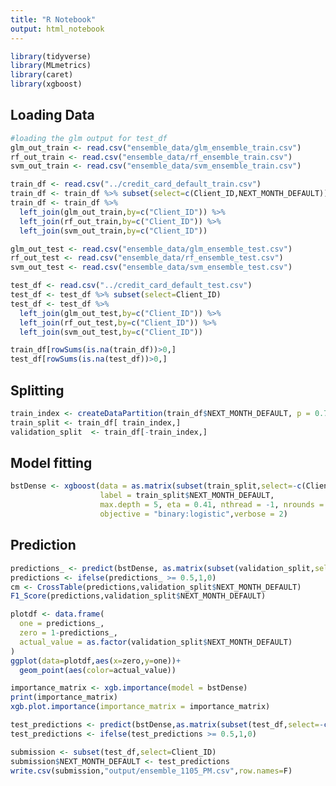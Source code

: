 ```yaml
---
title: "R Notebook"
output: html_notebook
---
```


```r
library(tidyverse)
library(MLmetrics)
library(caret)
library(xgboost)
```

## Loading Data
```r
#loading the glm output for test_df
glm_out_train <- read.csv("ensemble_data/glm_ensemble_train.csv")
rf_out_train <- read.csv("ensemble_data/rf_ensemble_train.csv")
svm_out_train <- read.csv("ensemble_data/svm_ensemble_train.csv")

train_df <- read.csv("../credit_card_default_train.csv")
train_df <- train_df %>% subset(select=c(Client_ID,NEXT_MONTH_DEFAULT))
train_df <- train_df %>%
  left_join(glm_out_train,by=c("Client_ID")) %>% 
  left_join(rf_out_train,by=c("Client_ID")) %>% 
  left_join(svm_out_train,by=c("Client_ID"))

glm_out_test <- read.csv("ensemble_data/glm_ensemble_test.csv")
rf_out_test <- read.csv("ensemble_data/rf_ensemble_test.csv")
svm_out_test <- read.csv("ensemble_data/svm_ensemble_test.csv")

test_df <- read.csv("../credit_card_default_test.csv")
test_df <- test_df %>% subset(select=Client_ID)
test_df <- test_df %>% 
  left_join(glm_out_test,by=c("Client_ID")) %>% 
  left_join(rf_out_test,by=c("Client_ID")) %>% 
  left_join(svm_out_test,by=c("Client_ID"))

```
```r
train_df[rowSums(is.na(train_df))>0,]
test_df[rowSums(is.na(test_df))>0,]
```
## Splitting

```r
train_index <- createDataPartition(train_df$NEXT_MONTH_DEFAULT, p = 0.7, list = FALSE)
train_split <- train_df[ train_index,]
validation_split  <- train_df[-train_index,]
```

## Model fitting

```r
bstDense <- xgboost(data = as.matrix(subset(train_split,select=-c(Client_ID,NEXT_MONTH_DEFAULT))), 
                    label = train_split$NEXT_MONTH_DEFAULT, 
                    max.depth = 5, eta = 0.41, nthread = -1, nrounds = 5, 
                    objective = "binary:logistic",verbose = 2)
```

## Prediction
```r
predictions_ <- predict(bstDense, as.matrix(subset(validation_split,select=-c(Client_ID,NEXT_MONTH_DEFAULT))))
predictions <- ifelse(predictions_ >= 0.5,1,0)
cm <- CrossTable(predictions,validation_split$NEXT_MONTH_DEFAULT)
F1_Score(predictions,validation_split$NEXT_MONTH_DEFAULT)
```

```r
plotdf <- data.frame(
  one = predictions_,
  zero = 1-predictions_,
  actual_value = as.factor(validation_split$NEXT_MONTH_DEFAULT)
)
ggplot(data=plotdf,aes(x=zero,y=one))+
  geom_point(aes(color=actual_value))
```

```r
importance_matrix <- xgb.importance(model = bstDense)
print(importance_matrix)
xgb.plot.importance(importance_matrix = importance_matrix)
```

```r
test_predictions <- predict(bstDense,as.matrix(subset(test_df,select=-c(Client_ID))))
test_predictions <- ifelse(test_predictions >= 0.5,1,0)
```

```r
submission <- subset(test_df,select=Client_ID)
submission$NEXT_MONTH_DEFAULT <- test_predictions
write.csv(submission,"output/ensemble_1105_PM.csv",row.names=F)
```